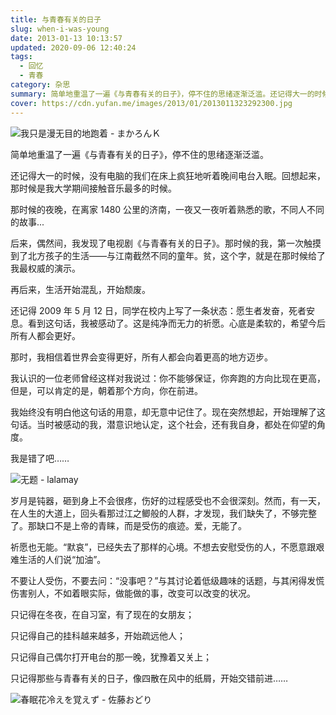 ```yaml
---
title: 与青春有关的日子
slug: when-i-was-young
date: 2013-01-13 10:13:57
updated: 2020-09-06 12:40:24
tags:
  - 回忆
  - 青春
category: 杂思
summary: 简单地重温了一遍《与青春有关的日子》，停不住的思绪逐渐泛滥。还记得大一的时候，没有电脑的我们在床上疯狂地听着晚间电台入眠。回想起来，那时候是我大学期间接触音乐最多的时候。
cover: https://cdn.yufan.me/images/2013/01/2013011323292300.jpg
---
```


![我只是漫无目的地跑着 - まかろんＫ](https://cdn.yufan.me/images/2013/01/2013011323391300.jpg)

<MusicPlayer netease={29292454} />

简单地重温了一遍《与青春有关的日子》，停不住的思绪逐渐泛滥。

还记得大一的时候，没有电脑的我们在床上疯狂地听着晚间电台入眠。回想起来，那时候是我大学期间接触音乐最多的时候。

那时候的夜晚，在离家 1480 公里的济南，一夜又一夜听着熟悉的歌，不同人不同的故事...

后来，偶然间，我发现了电视剧《与青春有关的日子》。那时候的我，第一次触摸到了北方孩子的生活——与江南截然不同的童年。贫，这个字，就是在那时候给了我最权威的演示。

再后来，生活开始混乱，开始颓废。

还记得 2009 年 5 月 12 日，同学在校内上写了一条状态：愿生者发奋，死者安息。看到这句话，我被感动了。这是纯净而无力的祈愿。心底是柔软的，希望今后所有人都会更好。

那时，我相信着世界会变得更好，所有人都会向着更高的地方迈步。

我认识的一位老师曾经这样对我说过：你不能够保证，你奔跑的方向比现在更高，但是，可以肯定的是，朝着那个方向，你在前进。

我始终没有明白他这句话的用意，却无意中记住了。现在突然想起，开始理解了这句话。当时被感动的我，潜意识地认定，这个社会，还有我自身，都处在仰望的角度。

我是错了吧……

![无题 - lalamay](https://cdn.yufan.me/images/2013/01/2013011323372700.jpg)

岁月是钝器，砸到身上不会很疼，伤好的过程感受也不会很深刻。然而，有一天，在人生的大道上，回头看那过江之鲫般的人群，才发现，我们缺失了，不够完整了。那缺口不是上帝的青睐，而是受伤的痕迹。爱，无能了。

祈愿也无能。“默哀”，已经失去了那样的心境。不想去安慰受伤的人，不愿意跟艰难生活的人们说“加油”。

不要让人受伤，不要去问：“没事吧？”与其讨论着低级趣味的话题，与其闲得发慌伤害别人，不如着眼实际，做能做的事，改变可以改变的状况。

只记得在冬夜，在自习室，有了现在的女朋友；

只记得自己的挂科越来越多，开始疏远他人；

只记得自己偶尔打开电台的那一晚，犹豫着又关上；

只记得那些与青春有关的日子，像四散在风中的纸屑，开始交错前进……

![春眠花冷えを覚えず - 佐藤おどり](https://cdn.yufan.me/images/2013/01/2013011323344400.jpg)
